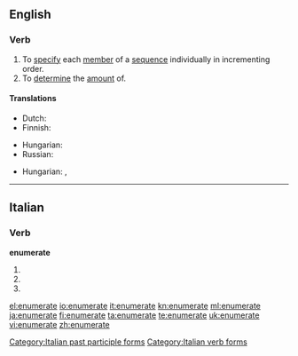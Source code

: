 ==English==

===Verb===
{{en-verb|enumerat|ing}}

# To [[specify]] each [[member]] of a [[sequence]] individually in incrementing order.
# To [[determine]] the [[amount]] of.

====Translations====
{{trans-top|To specify each member of a sequence individually in incrementing order}}
* Dutch: {{t|nl|uittellen}}
* Finnish: {{t-|fi|luetella}}
{{trans-mid}}
* Hungarian: {{t|hu|felsorol}}
* Russian: {{qualifier|past tense}} {{t|ru|перечисленным|tr=perecheesleneyem}}
{{trans-bottom}}

{{trans-top|To determine the amount of}}
* Hungarian: {{t|hu|megszámol}},  {{t+|hu|számlál}}
{{trans-mid}}
{{trans-bottom}}

----

==Italian==

===Verb===
'''enumerate'''

# {{form of|[[second-person|Second-person]] [[plural]] [[present tense]]|[[enumerare#Italian|enumerare]]|lang=Italian}}
# {{form of|Second-person plural [[imperative]]|enumerare#Italian|enumerare|lang=Italian}}
# {{form of|[[feminine|Feminine]] plural|[[enumerato]]}}

[[Category:Italian past participle forms]]
[[Category:Italian verb forms]]

[[el:enumerate]]
[[io:enumerate]]
[[it:enumerate]]
[[kn:enumerate]]
[[ml:enumerate]]
[[ja:enumerate]]
[[fi:enumerate]]
[[ta:enumerate]]
[[te:enumerate]]
[[uk:enumerate]]
[[vi:enumerate]]
[[zh:enumerate]]